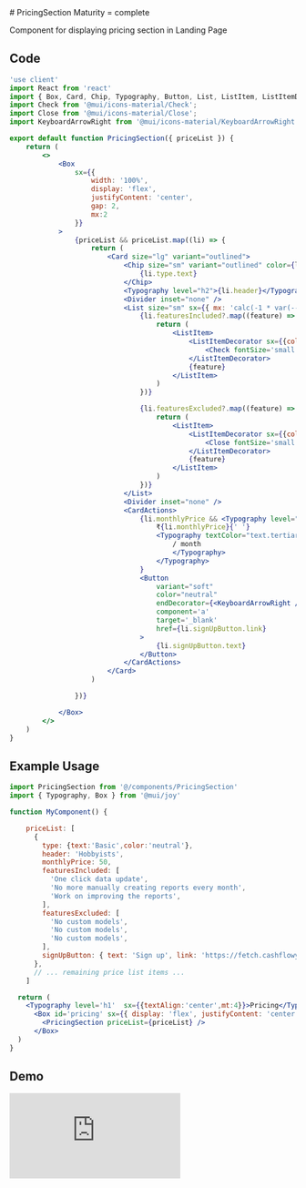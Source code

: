 
<Meta of={PricingSectionStories} />
# PricingSection <Chip size="sm" variant="outlined" color="primary" sx={{ ml: 1, verticalAlign: 'middle'}}>Maturity = complete </Chip>


Component for displaying pricing section in Landing Page

## Code

```jsx
'use client'
import React from 'react'
import { Box, Card, Chip, Typography, Button, List, ListItem, ListItemDecorator, Divider, CardActions } from '@mui/joy';
import Check from '@mui/icons-material/Check';
import Close from '@mui/icons-material/Close';
import KeyboardArrowRight from '@mui/icons-material/KeyboardArrowRight';

export default function PricingSection({ priceList }) {
    return (
        <>
            <Box
                sx={{
                    width: '100%',
                    display: 'flex',
                    justifyContent: 'center',
                    gap: 2,
                    mx:2
                }}
            >
                {priceList && priceList.map((li) => {
                    return (
                        <Card size="lg" variant="outlined">
                            <Chip size="sm" variant="outlined" color={li.type.color}>
                                {li.type.text}
                            </Chip>
                            <Typography level="h2">{li.header}</Typography>
                            <Divider inset="none" />
                            <List size="sm" sx={{ mx: 'calc(-1 * var(--ListItem-paddingX))' }}>
                                {li.featuresIncluded?.map((feature) => {
                                    return (
                                        <ListItem>
                                            <ListItemDecorator sx={{color:'success.500'}}>
                                                <Check fontSize='small'/>
                                            </ListItemDecorator>
                                            {feature}
                                        </ListItem>
                                    )
                                })}

                                {li.featuresExcluded?.map((feature) => {
                                    return (
                                        <ListItem>
                                            <ListItemDecorator sx={{color:'danger.500'}}>
                                                <Close fontSize='small'/>
                                            </ListItemDecorator>
                                            {feature}
                                        </ListItem>
                                    )
                                })}
                            </List>
                            <Divider inset="none" />
                            <CardActions>
                                {li.monthlyPrice && <Typography level="title-lg" sx={{ mr: 'auto' }}>
                                    ₹{li.monthlyPrice}{' '}
                                    <Typography textColor="text.tertiary" sx={{ fontSize: 'sm' }}>
                                        / month
                                        </Typography>
                                    </Typography>
                                }
                                <Button
                                    variant="soft"
                                    color="neutral"
                                    endDecorator={<KeyboardArrowRight />}
                                    component='a'
                                    target='_blank'
                                    href={li.signUpButton.link}
                                >
                                    {li.signUpButton.text}
                                </Button>
                            </CardActions>
                        </Card>
                    )

                })}

            </Box>
        </>
    )
}
```

## Example Usage

```jsx
import PricingSection from '@/components/PricingSection'
import { Typography, Box } from '@mui/joy'

function MyComponent() {    

    priceList: [
      {
        type: {text:'Basic',color:'neutral'},
        header: 'Hobbyists',
        monthlyPrice: 50,
        featuresIncluded: [
          'One click data update',
          'No more manually creating reports every month',
          'Work on improving the reports',
        ],
        featuresExcluded: [
          'No custom models',
          'No custom models',
          'No custom models',
        ],
        signUpButton: { text: 'Sign up', link: 'https://fetch.cashflowy.io/signup' }
      },
      // ... remaining price list items ...
    ]

  return (
    <Typography level='h1'  sx={{textAlign:'center',mt:4}}>Pricing</Typography>
      <Box id='pricing' sx={{ display: 'flex', justifyContent: 'center', mt: 0 }}>
        <PricingSection priceList={priceList} />
      </Box>
  )
}
```

## Demo

<div style={{
  position: 'relative',
  paddingBottom: '56.25%',
  height: 0
}}>
  <iframe 
    src="https://www.loom.com/embed/c5a84e6c442f4aba98df1b27960f2fbc?sid=c2126045-e56e-429b-ab27-b7e14d10a467" 
    frameborder="0" 
    webkitallowfullscreen 
    mozallowfullscreen 
    allowfullscreen 
    style={{
      position: 'absolute',
      top: 0,
      left: 0,
      width: '100%',
      height: '100%'
    }}
  />
</div> 
